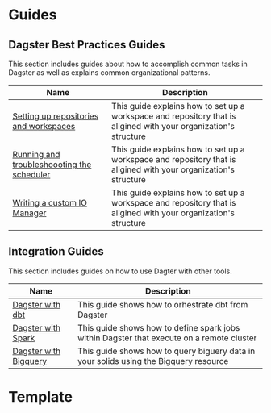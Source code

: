 # Guides

## Dagster Best Practices Guides

This section includes guides about how to accomplish common tasks in Dagster as well as explains common organizational patterns.

| Name                                              | Description                                                                                                      |
| ------------------------------------------------- | ---------------------------------------------------------------------------------------------------------------- |
| [Setting up repositories and workspaces](...)     | This guide explains how to set up a workspace and repository that is aligined with your organization's structure |
| [Running and troubleshoooting the scheduler](...) | This guide explains how to set up a workspace and repository that is aligined with your organization's structure |
| [Writing a custom IO Manager](...)                | This guide explains how to set up a workspace and repository that is aligined with your organization's structure |

## Integration Guides

This section includes guides on how to use Dagter with other tools.

| Name                         | Description                                                                               |
| ---------------------------- | ----------------------------------------------------------------------------------------- |
| [Dagster with dbt](...)      | This guide shows how to orhestrate dbt from Dagster                                       |
| [Dagster with Spark](...)    | This guide shows how to define spark jobs within Dagster that execute on a remote cluster |
| [Dagster with Bigquery](...) | This guide shows how to query biguery data in your solids using the Bigquery resource     |

# Template
